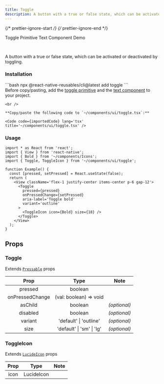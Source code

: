 ```yaml
---
title: Toggle
description: A button with a true or false state, which can be activated or deactivated by toggling.
---
```


{/* prettier-ignore-start */}
{/* prettier-ignore-end */}


<LinkButton href='/primitives/toggle'>Toggle Primitive</LinkButton>
<LinkButton href='/components/text'>Text Component</LinkButton>
<LinkButton target='_blank' href='https://rnr-showcase.vercel.app/toggle'>
  Demo
</LinkButton>

<br />

A button with a true or false state, which can be activated or deactivated by toggling.

### Installation

<Tabs>
  <TabItem label='CLI'> 
    ```bash
    npx @react-native-reusables/cli@latest add toggle
    ```
  </TabItem>
  <TabItem label='Manual'>
    <Aside type='tip' title='Dependencies'>
      Before copy/pasting, add the <a href='/primitives/toggle' className='text-white font-bold'>toggle primitive</a> and the <a href='/components/text' className='text-white font-bold'>text component</a> to your project.
    </Aside>

    <br />

    **Copy/paste the following code to `~/components/ui/toggle.tsx`:**

    <Code code={importedCode} lang='tsx' title='~/components/ui/toggle.tsx' />
  </TabItem>
</Tabs>


### Usage

```tsx
import * as React from 'react';
import { View } from 'react-native';
import { Bold } from '~/components/Icons';
import { Toggle, ToggleIcon } from '~/components/ui/toggle';

function Example() {
  const [pressed, setPressed] = React.useState(false);
  return (
    <View className='flex-1 justify-center items-center p-6 gap-12'>
      <Toggle
        pressed={pressed}
        onPressedChange={setPressed}
        aria-label='Toggle bold'
        variant='outline'
      >
        <ToggleIcon icon={Bold} size={18} />
      </Toggle>
    </View>
  );
}
```

## Props

### Toggle

Extends [`Pressable`](https://reactnative.dev/docs/pressable#props) props

|   Prop   |  Type   |     Note     |
| :------: | :-----: | :----------: |
| pressed  | boolean | |
| onPressedChange  | (val: boolean) => void | |
| asChild  | boolean | _(optional)_ |
| disabled  | boolean | _(optional)_ |
| variant | 'default' \| 'outline' | _(optional)_ |
| size | 'default' \| 'sm' \| 'lg' | _(optional)_ |

### ToggleIcon

Extends [`LucideIcon`](https://lucide.dev/guide/packages/lucide-react-native#props) props

|    Prop    |        Type        |     Note     |
| :--------: | :----------------: | :----------: |
|  icon      |     LucideIcon     |              |
